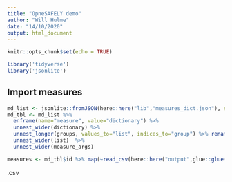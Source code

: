 ```yaml
---
title: "OpneSAFELY demo"
author: "Will Hulme"
date: "14/10/2020"
output: html_document
---
```


```r
knitr::opts_chunk$set(echo = TRUE)

library('tidyverse')
library('jsonlite')


```

## Import measures

```r
md_list <- jsonlite::fromJSON(here::here("lib","measures_dict.json"), simplifyVector = FALSE, flatten=FALSE)
md_tbl <- md_list %>%
  enframe(name="measure", value="dictionary") %>%
  unnest_wider(dictionary) %>% 
  unnest_longer(groups, values_to="list", indices_to="group") %>% rename(var_label=label) %>% 
  unnest_wider(list)  %>% 
  unnest_wider(measure_args)

measures <- md_tbl$id %>% map(~read_csv(here::here("output",glue::glue("measure_{.}.csv"))))

```

.csv